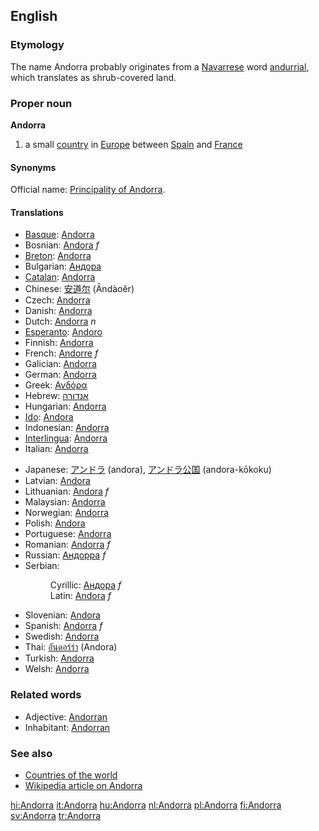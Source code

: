 ==English==
===Etymology===
The name Andorra probably originates from a [[Navarrese]] word [[andurrial]], which translates as shrub-covered land.

===Proper noun===
'''Andorra'''

# a small [[country]] in [[Europe]] between [[Spain]] and [[France]] 

====Synonyms====
Official name: [[Principality of Andorra]].

====Translations====
{{top}}
*[[Basque]]: [[Andorra]]
*Bosnian: [[Andora]] ''f''
*[[Breton]]: [[Andorra]]
*Bulgarian: [[Андора]]
*[[Catalan]]: [[Andorra]]
*Chinese: [[安道尔]] (Āndàoěr)
*Czech: [[Andorra]]
*Danish: [[Andorra]]
*Dutch: [[Andorra]] ''n''
*[[Esperanto]]: [[Andoro]]
*Finnish: [[Andorra]]
*French: [[Andorre]] ''f''
*Galician: [[Andorra]]
*German: [[Andorra]]
*Greek: [[Ανδόρα]]
*Hebrew: [[אנדורה]]
*Hungarian: [[Andorra]]
*[[Ido]]: [[Andora]]
*Indonesian: [[Andorra]] <!-- Maybe it should be Andora, but id.wikipedia has this spelling-->
*[[Interlingua]]: [[Andorra]]
*Italian: [[Andorra]]
{{mid}}
*Japanese: [[アンドラ]] (andora), [[アンドラ公国]] (andora-kōkoku)
*Latvian: [[Andora]]
*Lithuanian: [[Andora]] ''f''
*Malaysian: [[Andorra]]
*Norwegian: [[Andorra]]
*Polish: [[Andora]]
*Portuguese: [[Andorra]]
*Romanian: [[Andorra]] ''f''
*Russian: [[Андорра]] ''f''
*Serbian:
*:Cyrillic: [[Андора]] ''f''
*:Latin: [[Andora]] ''f''
*Slovenian: [[Andora]]
*Spanish: [[Andorra]] ''f''
*Swedish: [[Andorra]]
*Thai: [[อันดอร์ร่า]] (Andora)
*Turkish: [[Andorra]]
*Welsh: [[Andorra]]
{{bottom}}

===Related words===
*Adjective: [[Andorran]]
*Inhabitant: [[Andorran]]

===See also===
*[[Countries of the world]]
*[[w:Andorra|Wikipedia article on Andorra]]

[[hi:Andorra]]
[[it:Andorra]]
[[hu:Andorra]]
[[nl:Andorra]]
[[pl:Andorra]]
[[fi:Andorra]]
[[sv:Andorra]]
[[tr:Andorra]]